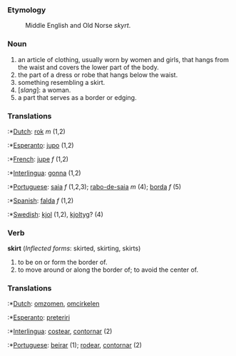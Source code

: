 ===Etymology===
:Middle English and Old Norse ''skyrt''.
===Noun===
#an article of clothing, usually worn by women and girls, that hangs from the waist and covers the lower part of the body.
#the part of a dress or robe that hangs below the waist.
#something resembling a skirt.
#[''slang'']: a woman.
#a part that serves as a border or edging.

===Translations===
:*[[Dutch]]: [[rok]] ''m'' (1,2)
:*[[Esperanto]]: [[jupo]] (1,2)
:*[[French]]: [[jupe]] ''f'' (1,2)
:*[[Interlingua]]: [[gonna]] (1,2)
:*[[Portuguese]]: [[saia]] ''f'' (1,2,3); [[rabo-de-saia]] ''m'' (4); [[borda]] ''f'' (5)
:*[[Spanish]]: [[falda]] ''f'' (1,2)
:*[[Swedish]]: [[kjol]] (1,2), [[kjoltyg]]? (4)

===Verb===
'''skirt''' (''Inflected forms'': skirted, skirting, skirts)
#to be on or form the border of.
#to move around or along the border of; to avoid the center of.

===Translations===
:*[[Dutch]]: [[omzomen]], [[omcirkelen]]
:*[[Esperanto]]: [[preteriri]]
:*[[Interlingua]]: [[costear]], [[contornar]] (2)
:*[[Portuguese]]: [[beirar]] (1); [[rodear]], [[contornar]] (2)
